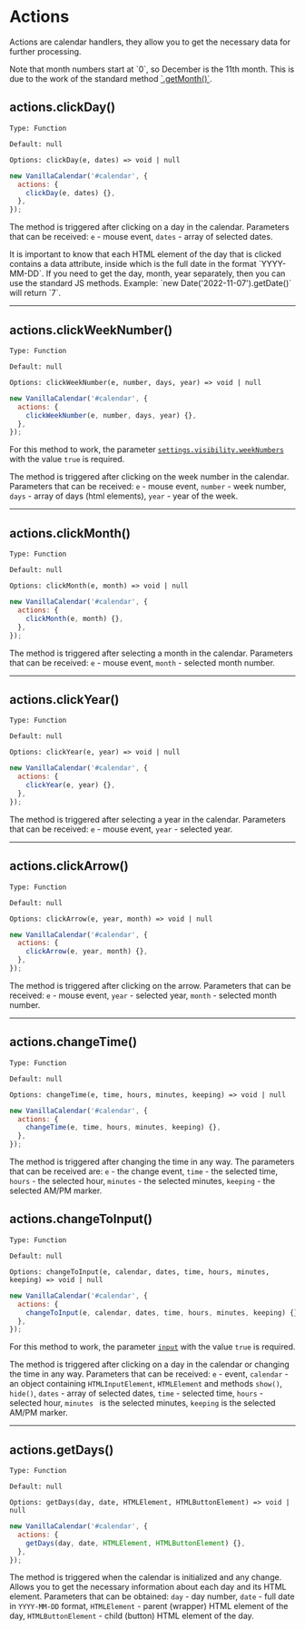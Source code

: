 # Actions

Actions are calendar handlers, they allow you to get the necessary data for further processing.

<Info>
  Note that month numbers start at `0`, so December is the 11th month.
  This is due to the work of the standard method <a href="https://developer.mozilla.org/en-US/docs/Web/JavaScript/Reference/Global_Objects/Date/getMonth" target="_blank" rel="nofollow noreferrer" >`.getMonth()`</a>.
</Info>

## actions.clickDay()

`Type: Function`

`Default: null`

`Options: clickDay(e, dates) => void | null`

```js
new VanillaCalendar('#calendar', {
  actions: {
    clickDay(e, dates) {},
  },
});
```

The method is triggered after clicking on a day in the calendar. Parameters that can be received: `e` - mouse event, `dates` - array of selected dates.

<Info>
  It is important to know that each HTML element of the day that is clicked contains a data attribute, inside which is the full date in the format `YYYY-MM-DD`.
  If you need to get the day, month, year separately, then you can use the standard JS methods.
  Example: `new Date('2022-11-07').getDate()` will return `7`.
</Info>

---

## actions.clickWeekNumber()

`Type: Function`

`Default: null`

`Options: clickWeekNumber(e, number, days, year) => void | null`

```js
new VanillaCalendar('#calendar', {
  actions: {
    clickWeekNumber(e, number, days, year) {},
  },
});
```

For this method to work, the parameter <a href="/docs/reference/additionally/settings#visibility-weeknumbers">`settings.visibility.weekNumbers`</a> with the value `true` is required.

The method is triggered after clicking on the week number in the calendar. Parameters that can be received: `e` - mouse event, `number` - week number, `days` - array of days (html elements), `year` - year of the week.

---

## actions.clickMonth()

`Type: Function`

`Default: null`

`Options: clickMonth(e, month) => void | null`

```js
new VanillaCalendar('#calendar', {
  actions: {
    clickMonth(e, month) {},
  },
});
```

The method is triggered after selecting a month in the calendar. Parameters that can be received: `e` - mouse event, `month` - selected month number.

---

## actions.clickYear()

`Type: Function`

`Default: null`

`Options: clickYear(e, year) => void | null`

```js
new VanillaCalendar('#calendar', {
  actions: {
    clickYear(e, year) {},
  },
});
```

The method is triggered after selecting a year in the calendar. Parameters that can be received: `e` - mouse event, `year` - selected year.

---

## actions.clickArrow()

`Type: Function`

`Default: null`

`Options: clickArrow(e, year, month) => void | null`

```js
new VanillaCalendar('#calendar', {
  actions: {
    clickArrow(e, year, month) {},
  },
});
```

The method is triggered after clicking on the arrow. Parameters that can be received: `e` - mouse event, `year` - selected year, `month` - selected month number.

---

## actions.changeTime()

`Type: Function`

`Default: null`

`Options: changeTime(e, time, hours, minutes, keeping) => void | null`

```js
new VanillaCalendar('#calendar', {
  actions: {
    changeTime(e, time, hours, minutes, keeping) {},
  },
});
```

The method is triggered after changing the time in any way. The parameters that can be received are: `e` - the change event, `time` - the selected time, `hours` - the selected hour, `minutes` - the selected minutes, `keeping` - the selected AM/PM marker.

## actions.changeToInput()

`Type: Function`

`Default: null`

`Options: changeToInput(e, calendar, dates, time, hours, minutes, keeping) => void | null`

```js
new VanillaCalendar('#calendar', {
  actions: {
    changeToInput(e, calendar, dates, time, hours, minutes, keeping) {},
  },
});
```
For this method to work, the parameter <a href="/docs/reference/main/main-settings#input">`input`</a> with the value `true` is required.

The method is triggered after clicking on a day in the calendar or changing the time in any way.
Parameters that can be received: `e` - event, `calendar` - an object containing `HTMLInputElement`, `HTMLElement` and methods `show()`, `hide()`, `dates` - array of selected dates, `time` - selected time, `hours` - selected hour, `minutes ` is the selected minutes, `keeping` is the selected AM/PM marker.

---

## actions.getDays()

`Type: Function`

`Default: null`

`Options: getDays(day, date, HTMLElement, HTMLButtonElement) => void | null`

```js
new VanillaCalendar('#calendar', {
  actions: {
    getDays(day, date, HTMLElement, HTMLButtonElement) {},
  },
});
```

The method is triggered when the calendar is initialized and any change. Allows you to get the necessary information about each day and its HTML element.
Parameters that can be obtained: `day` - day number, `date` - full date in `YYYY-MM-DD` format, `HTMLElement` - parent (wrapper) HTML element of the day, `HTMLButtonElement` - child (button) HTML element of the day.
